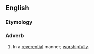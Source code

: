 ==English==

===Etymology===
{{suffix|en|reverential|ly}}

===Adverb===
{{en-adv}}

# In a [[reverential]] manner; [[worshipfully]].